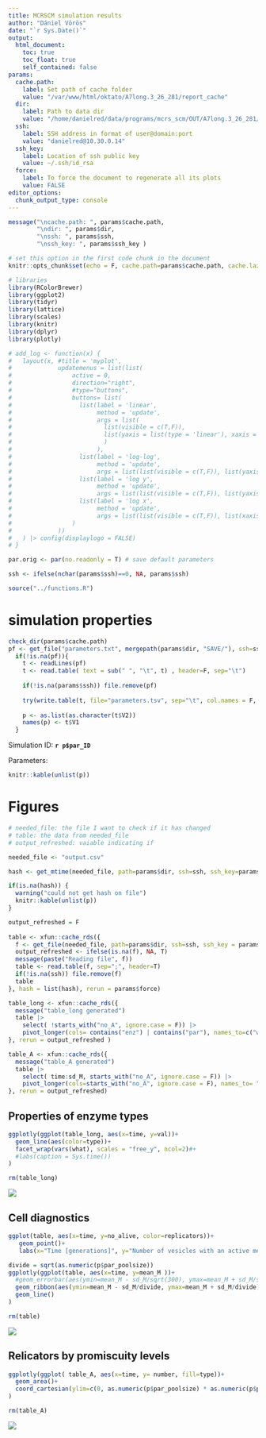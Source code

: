 ```yaml
---
title: MCRSCM simulation results
author: "Dániel Vörös"
date: "`r Sys.Date()`"
output: 
  html_document:
    toc: true
    toc_float: true
    self_contained: false
params:
  cache.path:
    label: Set path of cache folder
    value: "/var/www/html/oktato/A7long.3_26_281/report_cache"
  dir:
    label: Path to data dir
    value: "/home/danielred/data/programs/mcrs_scm/OUT/A7long.3_26_281/"
  ssh:
    label: SSH address in format of user@domain:port
    value: "danielred@10.30.0.14"
  ssh_key:
    label: Location of ssh public key
    value: ~/.ssh/id_rsa
  force:
    label: To force the document to regenerate all its plots
    value: FALSE
editor_options: 
  chunk_output_type: console
---
```


```r
message("\ncache.path: ", params$cache.path,
        "\ndir: ", params$dir, 
        "\nssh: ", params$ssh, 
        "\nssh_key: ", params$ssh_key )

# set this option in the first code chunk in the document
knitr::opts_chunk$set(echo = F, cache.path=params$cache.path, cache.lazy = FALSE )

# libraries
library(RColorBrewer)
library(ggplot2)
library(tidyr)
library(lattice)
library(scales)
library(knitr)
library(dplyr)
library(plotly)

# add_log <- function(x) {
#   layout(x, #title = 'myplot',
#             updatemenus = list(list(
#                 active = 0,
#                 direction="right",
#                 #type="buttons",
#                 buttons= list(
#                   list(label = 'linear',
#                        method = 'update',
#                        args = list(
#                          list(visible = c(T,F)), 
#                          list(yaxis = list(type = 'linear'), xaxis = list(type = 'linear'))
#                          )
#                        ),
#                   list(label = 'log-log',
#                        method = 'update', 
#                        args = list(list(visible = c(T,F)), list(yaxis = list(type = 'log'), xaxis = list(type = 'log')))), 
#                   list(label = 'log y',
#                        method = 'update', 
#                        args = list(list(visible = c(T,F)), list(yaxis = list(type = 'log'), xaxis = list(type = 'linear')))), 
#                   list(label = 'log x',
#                        method = 'update', 
#                        args = list(list(visible = c(T,F)), list(xaxis = list(type = 'log'), yaxis = list(type = 'linear')))) 
#                 )
#             ))
#   ) |> config(displaylogo = FALSE)
# }

par.orig <- par(no.readonly = T) # save default parameters

ssh <- ifelse(nchar(params$ssh)==0, NA, params$ssh)

```

```r
source("../functions.R")
```

# simulation properties

```r
check_dir(params$cache.path)
pf <- get_file("parameters.txt", mergepath(params$dir, "SAVE/"), ssh=ssh, ssh_key = params$ssh_key)
  if(!is.na(pf)){
    t <- readLines(pf)
    t <- read.table( text = sub(" ", "\t", t) , header=F, sep="\t")
    
    if(!is.na(params$ssh)) file.remove(pf)
    
    try(write.table(t, file="parameters.tsv", sep="\t", col.names = F, row.names = F))
    
    p <- as.list(as.character(t$V2))
    names(p) <- t$V1
  }
```


Simulation ID: **`r p$par_ID`**

Parameters:

```r
knitr::kable(unlist(p))
```

# Figures

```r
# needed_file: the file I want to check if it has changed
# table: the data from needed_file
# output_refreshed: vaiable indicating if 

needed_file <- "output.csv"

hash <- get_mtime(needed_file, path=params$dir, ssh=ssh, ssh_key=params$ssh_key)

if(is.na(hash)) {
  warning("could not get hash on file")
  knitr::kable(unlist(p))
}

output_refreshed = F
      
table <- xfun::cache_rds({
  f <- get_file(needed_file, path=params$dir, ssh=ssh, ssh_key = params$ssh_key)
  output_refreshed <- ifelse(is.na(f), NA, T)
  message(paste("Reading file", f))
  table <- read.table(f, sep=";", header=T)
  if(!is.na(ssh)) file.remove(f)
  table
}, hash = list(hash), rerun = params$force)

```

<!--output_refreshed = `r output_refreshed`-->

```r
table_long <- xfun::cache_rds({
  message("table_long generated")
  table |> 
    select( !starts_with("no_A", ignore.case = F)) |> 
    pivot_longer(cols= contains("enz") | contains("par"), names_to=c("what", "type"), values_to = "val", names_pattern = "(.*)_(.*)")
}, rerun = output_refreshed )
```


```r
table_A <- xfun::cache_rds({
  message("table_A generated")
  table |> 
    select( time:sd_M, starts_with("no_A", ignore.case = F)) |>
    pivot_longer(cols=starts_with("no_A", ignore.case = F), names_to= "type", values_to = "number", names_prefix = "no_")
}, rerun = output_refreshed)

```



## Properties of enzyme types

```r
ggplotly(ggplot(table_long, aes(x=time, y=val))+
  geom_line(aes(color=type))+
  facet_wrap(vars(what), scales = "free_y", ncol=2)#+
  #labs(caption = Sys.time())
)

rm(table_long)
```

![](`r knitr::fig_chunk('plot_everything', 'png')`)

## Cell diagnostics

```r
ggplot(table, aes(x=time, y=no_alive, color=replicators))+
   geom_point()+
   labs(x="Time [generations]", y="Number of vesicles with an active metabolism")
```

```r
divide = sqrt(as.numeric(p$par_poolsize))
ggplotly(ggplot(table, aes(x=time, y=mean_M ))+
  #geom_errorbar(aes(ymin=mean_M - sd_M/sqrt(300), ymax=mean_M + sd_M/sqrt(300)), col="grey")+
  geom_ribbon(aes(ymin=mean_M - sd_M/divide, ymax=mean_M + sd_M/divide), fill="grey")+
  geom_line()
) 

rm(table)
```

![](`r knitr::fig_chunk('plot_M', 'png')`)

## Relicators by promiscuity levels

```r
ggplotly(ggplot( table_A, aes(x=time, y= number, fill=type))+
  geom_area()+
  coord_cartesian(ylim=c(0, as.numeric(p$par_poolsize) * as.numeric(p$par_splitfrom)))
) 

rm(table_A)
```

![](`r knitr::fig_chunk('plot_noA', 'png')`)
